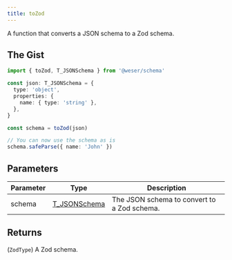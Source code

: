 ```yaml
---
title: toZod
---
```


A function that converts a JSON schema to a Zod schema.

## The Gist

```ts
import { toZod, T_JSONSchema } from '@weser/schema'

const json: T_JSONSchema = {
  type: 'object',
  properties: {
    name: { type: 'string' },
  },
}

const schema = toZod(json)

// You can now use the schema as is
schema.safeParse({ name: 'John' })
```

## Parameters

| Parameter | Type                                           | Description                                 |
| --------- | ---------------------------------------------- | ------------------------------------------- |
| schema    | [T_JSONSchema](/schema/api/types/T_JSONSchema) | The JSON schema to convert to a Zod schema. |

## Returns

(`ZodType`) A Zod schema.
